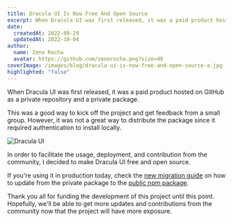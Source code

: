 ```yaml
---
title: Dracula UI Is Now Free And Open Source
excerpt: When Dracula UI was first released, it was a paid product hosted on GitHub as a private repository and a private package.
date:
  createdAt: 2022-09-29
  updatedAt: 2022-10-04
author:
  name: Zeno Rocha
  avatar: https://github.com/zenorocha.png?size=48
coverImage: /images/blog/dracula-ui-is-now-free-and-open-source-a.jpg
highlighted: "false"
---
```


When Dracula UI was first released, it was a paid product hosted on GitHub as a private repository and a private package.

This was a good way to kick off the project and get feedback from a small group. However, it was not a great way to distribute the package since it required authentication to install locally.

![Dracula UI](/images/blog/dracula-ui-is-now-free-and-open-source-a.jpg)

In order to facilitate the usage, deployment, and contribution from the community, I decided to make Dracula UI free and open source.

If you're using it in production today, check the [new migration guide](https://ui.draculatheme.com/migration) on how to update from the private package to the [public npm package](https://www.npmjs.com/package/dracula-ui).

Thank you all for funding the development of this project until this point. Hopefully, we'll be able to get more updates and contributions from the community now that the project will have more exposure.
